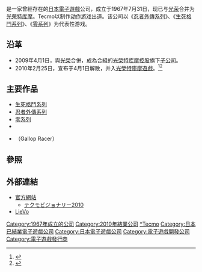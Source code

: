 {{noteTA
| G1=Games
}}
{{Infobox company
| company_name = 株式會社特库摩
| company_name_en = Tecmo Co., Ltd.
| native_name = 株式会社テクモ
| native_name_lang = jp
| company_logo = [[File:Tecmo_logo.svg|180px]]
| company_type = [[光荣特库摩游戏|光荣特库摩游戏]]子公司
| foundation  = 1967年7月31日<ref name="Japanese history">{{cite web|title=Tecmo Company History|publisher=Tecmo|url=http://www.tecmo.co.jp/company/sc0203.htm|accessdate=2012-12-05|archive-date=2021-04-23|archive-url=https://web.archive.org/web/20210423230846/http://www.tecmo.co.jp/company/sc0203.htm|dead-url=no}}</ref>
| defunct = 2010年4月1日 <ref name="dissolution"/>
| fate = 與[[光榮|光榮]]合併
| successor = [[光榮特庫摩遊戲|光榮特庫摩遊戲]]
| location =
| founder = 柿原彬人<ref name="English history">{{cite web|url=http://www.tecmo.co.jp/company/e/ecp03.html|title=Company Information -History-|publisher=Tecmo|accessdate=2011-11-11|archive-date=2021-04-18|archive-url=https://web.archive.org/web/20210418150705/http://www.tecmo.co.jp/company/e/ecp03.html|dead-url=no}}</ref>
| key_people =
| industry = 电子游戏
| parent = [[光荣特库摩|光荣特库摩控股]]
| products = 天使之翼<br/>[[死或生系列|死或生系列]]<br/>[[忍者龙剑传系列|忍者龙剑传系列]]<br/>[[零系列|零系列]]<br/>[[刻命馆|刻命馆]]<br/>[[怪物农场|怪物农场]]<br/>[[未来战士_(游戏)|未来战士]]<br/>[[风速神驹|风速神驹]]<br/>[[所罗门之钥_(游戏)|所罗门之钥]]<br/>[[Fret_Nice|Fret Nice]]<br/> [[特库摩超级碗|特库摩超级碗]]
| revenue =
| net_income =
| homepage = {{URL|http://www.tecmo.co.jp/}}
}}

{{Nihongo|'''株式會社特庫摩'''|株式会社テクモ|Tecmo Co., Ltd.}}是一家曾經存在的[[日本|日本]][[電子遊戲|電子遊戲]]公司，成立于1967年7月31日，现已与[[光荣|光荣]]合并为[[光荣特库摩|光荣特库摩]]。Tecmo以制作[[动作游戏|动作游戏]]出道。该公司以《[[忍者外傳系列|忍者外傳系列]]》、《[[生死格鬥系列|生死格鬥系列]]》、《[[零系列|零系列]]》为代表性游戏。

== 沿革 ==
* 2009年4月1日，與[[光榮|光榮]]合併，成為合組的[[光榮特库摩|光榮特库摩控股]]旗下[[子公司|子公司]]。
* 2010年2月25日，宣布于4月1日解散，并入[[光榮特庫摩遊戲|光榮特庫摩遊戲]]。<ref name="dissolution">{{Cite web|date=2010-02-25|url=http://www.tecmo.co.jp/company/pdf/20100225koukoku.pdf|title=合併公告|format=PDF|publisher=特库摩|accessdate=2010-02-25|archive-date=2016-03-04|archive-url=https://web.archive.org/web/20160304112210/http://www.tecmo.co.jp/company/pdf/20100225koukoku.pdf|dead-url=no}}</ref><ref>{{Cite web |url=https://www.koeitecmo.co.jp/php/pdf/news_20140526_01.pdf |title=存档副本 |access-date=2019-03-03 |archive-date=2016-03-04 |archive-url=https://web.archive.org/web/20160304024712/https://www.koeitecmo.co.jp/php/pdf/news_20140526_01.pdf |dead-url=no }}</ref>

== 主要作品 ==
{{See|Category:特库摩游戏}}
* [[生死格鬥系列|生死格鬥系列]]
* [[忍者外傳系列|忍者外傳系列]]
* [[零系列|零系列]]
* {{le|怪獸農場系列|Monster Rancher}}
* {{le|風速神駒|Gallop Racer}}（Gallop Racer）

== 參照 ==
{{Reflist}}

== 外部連結 ==
* [http://www.tecmo.co.jp/ 官方網站] {{Wayback|url=http://www.tecmo.co.jp/ |date=20051227040807 }}
** [http://www.tecmo.co.jp/company/data/20060223chuki.pdf テクモビジョナリー2010] {{Wayback|url=http://www.tecmo.co.jp/company/data/20060223chuki.pdf |date=20210418145307 }}
* [https://web.archive.org/web/20090821115608/http://www.lievo.jp/ LieVo]

{{光荣特库摩}}
{{Portal bar|日本|電子遊戲|企業}}

{{DEFAULTSORT:Tecmo}}
[[Category:1967年成立的公司|Category:1967年成立的公司]]
[[Category:2010年結業公司|Category:2010年結業公司]]
[[Category:光榮特庫摩|*Tecmo]]
[[Category:日本已結業電子遊戲公司|Category:日本已結業電子遊戲公司]]
[[Category:日本電子遊戲公司|Category:日本電子遊戲公司]]
[[Category:電子遊戲開發公司|Category:電子遊戲開發公司]]
[[Category:電子遊戲發行商|Category:電子遊戲發行商]]

{{japan-videogame-company-stub}}
{{KoeiTecmo-stub}}